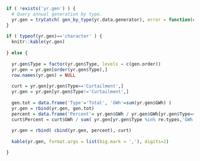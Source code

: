 
```r

if ( !exists('yr.gen') ) {
  # Query annual generation by type.
  yr.gen = tryCatch( gen_by_type(yr.data.generator), error = function(cond) { return('ERROR: gen_by_type function not returning correct results') } ) 
}
  
if ( typeof(yr.gen)=='character' ) { 
  knitr::kable(yr.gen)
  
} else {
   
  yr.gen$Type = factor(yr.gen$Type, levels = c(gen.order))
  yr.gen = yr.gen[order(yr.gen$Type),]
  row.names(yr.gen) = NULL
  
  curt = yr.gen[yr.gen$Type=='Curtailment',]
  yr.gen = yr.gen[yr.gen$Type!='Curtailment',]
  
  gen.tot = data.frame('Type'='Total', 'GWh'=sum(yr.gen$GWh) )
  yr.gen = rbind(yr.gen, gen.tot)
  percent = data.frame('Percent'= yr.gen$GWh / yr.gen$GWh[yr.gen$Type=='Total'] * 100)
  curt$Percent = curt$GWh / sum( yr.gen[yr.gen$Type %in% re.types,'GWh'] + curt$GWh ) * 100
  
  yr.gen = rbind( cbind(yr.gen, percent), curt)
  
  kable(yr.gen, format.args = list(big.mark = ','), digits=2)

}
```
